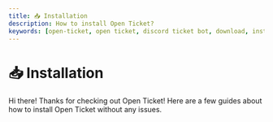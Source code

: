 ```yaml
---
title: 📥 Installation
description: How to install Open Ticket?
keywords: [open-ticket, open ticket, discord ticket bot, download, installation, tutorial, guide, article]
---
```

<head>
    <link rel="apple-touch-icon" href="/img/logo_vertical.png"/>
</head>

# 📥 Installation
Hi there! Thanks for checking out Open Ticket! Here are a few guides about how to install Open Ticket without any issues.

<LinkBlock mode="emoji" emoji="📥" url="/docs/guides/installation/download" isdoc="true" name="Downloading" description="How to download Open Ticket?"></LinkBlock>  
<LinkBlock mode="emoji" emoji="⚙️" url="/docs/guides/installation/configuration" isdoc="true" name="Configuration" description="How to configure Open Ticket correctly?"></LinkBlock>  
<LinkBlock mode="emoji" emoji="🛡️" url="/docs/guides/installation/permissions" isdoc="true" name="Permissions" description="Configure all required permissions for Open Ticket to work."/>   
<LinkBlock mode="emoji" emoji="❌" url="/docs/guides/installation/config-errors" isdoc="true" name="Config Errors" description="A list of common issues with your Open Ticket configuration."/>   
<LinkBlock mode="emoji" emoji="🛠" url="/docs/guides/installation/troubleshooting" isdoc="true" name="Installation Troubleshooting" description="Troubleshoot unknown issues with your Open Ticket configuration."/>   